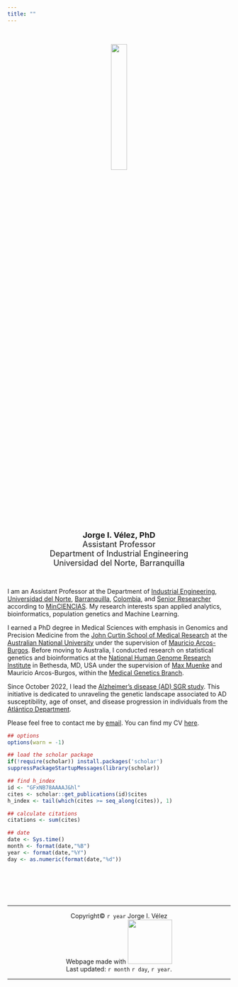 ```yaml
---
title: ""
---
```


<br>

<center>
<img src="images/avatar.png" width="27%"/>
</center>

<br>

<!-- ![](https://www.uninorte.edu.co/documents/13969336/22078217/JORGE%20V%C3%89LEZ%20-%20%20INGENIERO%20INDUSTRIAL%20CO-DIRECTOR%20DE%20PROCAM.jpg){.border fig-align="center" width=60%} -->

<center><font size="+1.9">**Jorge I. Vélez, PhD** </font> <br> <font size="+1.15">Assistant Professor</font><br> 
<font size="+1.15">Department of Industrial Engineering</font><br> 
<font size="+1.15">Universidad del Norte, Barranquilla</font><br></center><br>

<!-- <br> -->

I am an Assistant Professor at the Department of [Industrial Engineering](https://www.uninorte.edu.co/web/ingenieria-industrial), [Universidad del Norte](https://www.uninorte.edu.co/), [Barranquilla](https://en.wikipedia.org/wiki/Barranquilla), [Colombia](https://en.wikipedia.org/wiki/Colombia), and [Senior Researcher](https://minciencias.gov.co/convocatorias/investigacion/convocatoria-nacional-actualizacion-y-transicion-para-el-reconocimiento) according to [MinCIENCIAS](https://en.wikipedia.org/wiki/Ministry_of_Science,_Technology_and_Innovation_(Colombia)). My research interests span applied analytics, bioinformatics, population genetics and Machine Learning. <!--, genetic epidemiology, predictive genomics, applied data analytics and Machine Learning. <!-- applied to Alzheimer's disease (AD), Breast and Prostate Cancer, Autoimmune Diseases (AID) and Attention Deficit Hyperactivity Disorder (ADHD). -->

I earned a PhD degree in Medical Sciences with emphasis in Genomics and Precision Medicine from the  [John Curtin School of Medical Research](https://jcsmr.anu.edu.au/) at the [Australian National University](https://www.anu.edu.au/) under the supervision of [Mauricio Arcos-Burgos](https://scholar.google.com/citations?user=MZlwFqgAAAAJ&hl=es&authuser=1). Before moving to Australia, I conducted research on statistical genetics and bioinformatics at the [National Human Genome Research Institute](https://www.genome.gov/) in Bethesda, MD, USA under the supervision of [Max Muenke](https://www.genome.gov/player/wyo8AF_3nz8/PL1ay9ko4A8sk0o9O-YhseFHzbU2I2HQQp) and Mauricio Arcos-Burgos, within the [Medical Genetics Branch](https://www.genome.gov/about-nhgri/Division-of-Intramural-Research/Medical-Genetics-Branch).

Since October 2022, I lead the [Alzheimer's disease (AD) SGR study](https://www.uninorte.edu.co/web/hospital/proyecto-de-investigacion-en-alzheimer).  This initiative is dedicated to unraveling the genetic landscape associated to AD susceptibility, age of onset, and disease progression in individuals from the [Atlántico Department](https://en.wikipedia.org/wiki/Atl%C3%A1ntico_Department).

Please feel free to contact me by [email](mailto:jvelezv@uninorte.edu.co). You can find my CV <a href="https://www.dropbox.com/scl/fi/bhybp7qa7ujgx78c7qoi4/CV_Velez_JI.pdf?rlkey=p2f6ikl7dqvbt3rqazbb2wpuw&dl=0" target="_blank">here</a>.


```r
## options
options(warn = -1)

## load the scholar package
if(!require(scholar)) install.packages('scholar')
suppressPackageStartupMessages(library(scholar))

## find h_index
id <- "GFxNB78AAAAJ&hl"
cites <- scholar::get_publications(id)$cites
h_index <- tail(which(cites >= seq_along(cites)), 1)

## calculate citations
citations <- sum(cites)

## date
date <- Sys.time()
month <- format(date,"%B")
year <- format(date,"%Y")
day <- as.numeric(format(date,"%d"))
```

<br><br><br><br>

<center>

<hr>

<center>
  <p>Copyright© `r year` Jorge I. Vélez <br> Webpage made with <img src="images/quarto.png" width="100px"/> <br> 
 Last updated: `r month` `r day`, `r year`. <br> 
</center>

<hr>

<!-- Copyright® 2024. <br> Webpage made with [Quarto](https://quarto.org/) by [Jorge I. Vélez](https://jorgeivanvelez.netlify.app/). -->

<!-- <hr> -->
